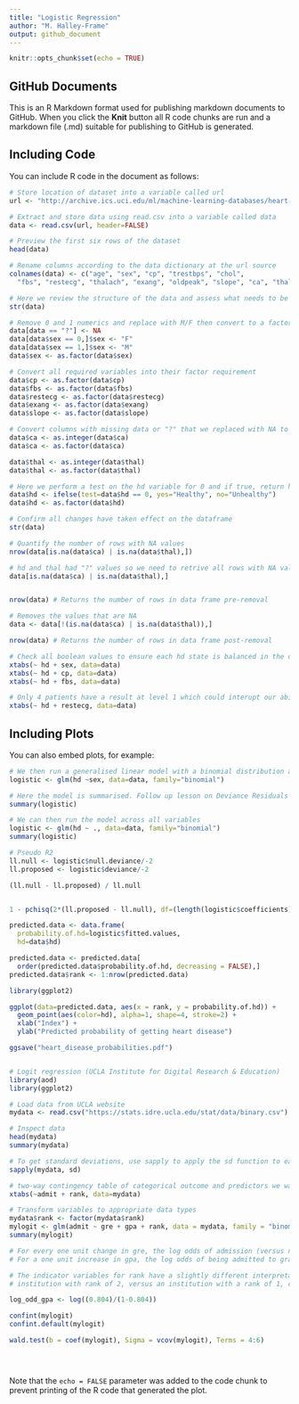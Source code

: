 ```yaml
---
title: "Logistic Regression"
author: "M. Halley-Frame"
output: github_document
---
```


```r
knitr::opts_chunk$set(echo = TRUE)
```

## GitHub Documents

This is an R Markdown format used for publishing markdown documents to GitHub. When you click the **Knit** button all R code chunks are run and a markdown file (.md) suitable for publishing to GitHub is generated.

## Including Code

You can include R code in the document as follows:

```r
# Store location of dataset into a variable called url
url <- "http://archive.ics.uci.edu/ml/machine-learning-databases/heart-disease/processed.cleveland.data"

# Extract and store data using read.csv into a variable called data
data <- read.csv(url, header=FALSE)

# Preview the first six rows of the dataset
head(data)

# Rename columns according to the data dictionary at the url source
colnames(data) <- c("age", "sex", "cp", "trestbps", "chol",
  "fbs", "restecg", "thalach", "exang", "oldpeak", "slope", "ca", "thal", "hd")

# Here we review the structure of the data and assess what needs to be cleaned up to the correct data type
str(data)

# Remove 0 and 1 numerics and replace with M/F then convert to a factor
data[data == "?"] <- NA
data[data$sex == 0,]$sex <- "F"
data[data$sex == 1,]$sex <- "M"
data$sex <- as.factor(data$sex)

# Convert all required variables into their factor requirement
data$cp <- as.factor(data$cp)
data$fbs <- as.factor(data$fbs)
data$restecg <- as.factor(data$restecg)
data$exang <- as.factor(data$exang)
data$slope <- as.factor(data$slope)

# Convert columns with missing data or "?" that we replaced with NA to ints first then factors
data$ca <- as.integer(data$ca)
data$ca <- as.factor(data$ca)

data$thal <- as.integer(data$thal)
data$thal <- as.factor(data$thal)

# Here we perform a test on the hd variable for 0 and if true, return healthy, else unhealthy
data$hd <- ifelse(test=data$hd == 0, yes="Healthy", no="Unhealthy")
data$hd <- as.factor(data$hd)

# Confirm all changes have taken effect on the dataframe
str(data)

# Quantify the number of rows with NA values 
nrow(data[is.na(data$ca) | is.na(data$thal),])

# hd and thal had "?" values so we need to retrive all rows with NA values using OR
data[is.na(data$ca) | is.na(data$thal),]


nrow(data) # Returns the number of rows in data frame pre-removal

# Removes the values that are NA
data <- data[!(is.na(data$ca) | is.na(data$thal)),]

nrow(data) # Returns the number of rows in data frame post-removal

# Check all boolean values to ensure each hd state is balanced in the dataset
xtabs(~ hd + sex, data=data)
xtabs(~ hd + cp, data=data)
xtabs(~ hd + fbs, data=data)

# Only 4 patients have a result at level 1 which could interupt our ability to find the best line
xtabs(~ hd + restecg, data=data)


```

## Including Plots

You can also embed plots, for example:

```r
# We then run a generalised linear model with a binomial distribution as this makes it predict using logistic reg.
logistic <- glm(hd ~sex, data=data, family="binomial")

# Here the model is summarised. Follow up lesson on Deviance Residuals
summary(logistic)

# We can then run the model across all variables
logistic <- glm(hd ~ ., data=data, family="binomial")
summary(logistic)

# Pseudo R2
ll.null <- logistic$null.deviance/-2
ll.proposed <- logistic$deviance/-2

(ll.null - ll.proposed) / ll.null


1 - pchisq(2*(ll.proposed - ll.null), df=(length(logistic$coefficients)-1))

predicted.data <- data.frame(
  probability.of.hd=logistic$fitted.values,
  hd=data$hd)

predicted.data <- predicted.data[
  order(predicted.data$probability.of.hd, decreasing = FALSE),]
predicted.data$rank <- 1:nrow(predicted.data)

library(ggplot2)

ggplot(data=predicted.data, aes(x = rank, y = probability.of.hd)) +
  geom_point(aes(color=hd), alpha=1, shape=4, stroke=2) +
  xlab("Index") +
  ylab("Predicted probability of getting heart disease")

ggsave("heart_disease_probabilities.pdf")



```

```r
# Logit regression (UCLA Institute for Digital Research & Education)
library(aod)
library(ggplot2)

# Load data from UCLA website
mydata <- read.csv("https://stats.idre.ucla.edu/stat/data/binary.csv")

# Inspect data
head(mydata)
summary(mydata)

# To get standard deviations, use sapply to apply the sd function to each variable
sapply(mydata, sd)

# two-way contingency table of categorical outcome and predictors we want
xtabs(~admit + rank, data=mydata)

# Transform variables to appropriate data types
mydata$rank <- factor(mydata$rank)
mylogit <- glm(admit ~ gre + gpa + rank, data = mydata, family = "binomial")
summary(mylogit)

# For every one unit change in gre, the log odds of admission (versus non-admission) increases by 0.002.
# For a one unit increase in gpa, the log odds of being admitted to graduate school increases by 0.804.

# The indicator variables for rank have a slightly different interpretation. For example, having attended an undergraduate 
# institution with rank of 2, versus an institution with a rank of 1, changes the log odds of admission by -0.675.

log_odd_gpa <- log((0.804)/(1-0.804))

confint(mylogit)
confint.default(mylogit)

wald.test(b = coef(mylogit), Sigma = vcov(mylogit), Terms = 4:6)





```

Note that the `echo = FALSE` parameter was added to the code chunk to prevent printing of the R code that generated the plot.
